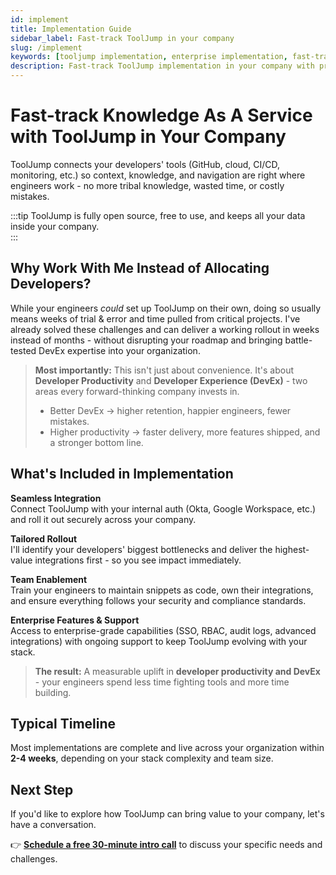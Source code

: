 ```yaml
---
id: implement
title: Implementation Guide
sidebar_label: Fast-track ToolJump in your company
slug: /implement
keywords: [tooljump implementation, enterprise implementation, fast-track tooljump, company deployment, professional services]
description: Fast-track ToolJump implementation in your company with professional services, custom integrations, and enterprise deployment support for engineering teams.
---
```


# Fast-track Knowledge As A Service with ToolJump in Your Company

ToolJump connects your developers' tools (GitHub, cloud, CI/CD, monitoring, etc.) so context, knowledge, and navigation are right where engineers work - no more tribal knowledge, wasted time, or costly mistakes.

:::tip
ToolJump is fully open source, free to use, and keeps all your data inside your company.  
:::

## Why Work With Me Instead of Allocating Developers?

While your engineers *could* set up ToolJump on their own, doing so usually means weeks of trial & error and time pulled from critical projects. I've already solved these challenges and can deliver a working rollout in weeks instead of months - without disrupting your roadmap and bringing battle-tested DevEx expertise into your organization.

> **Most importantly:** This isn't just about convenience. It's about **Developer Productivity** and **Developer Experience (DevEx)** - two areas every forward-thinking company invests in.
> - Better DevEx → higher retention, happier engineers, fewer mistakes.  
> - Higher productivity → faster delivery, more features shipped, and a stronger bottom line.

## What's Included in Implementation

**Seamless Integration**  
Connect ToolJump with your internal auth (Okta, Google Workspace, etc.) and roll it out securely across your company.

**Tailored Rollout**  
I'll identify your developers' biggest bottlenecks and deliver the highest-value integrations first - so you see impact immediately.

**Team Enablement**  
Train your engineers to maintain snippets as code, own their integrations, and ensure everything follows your security and compliance standards.

**Enterprise Features & Support**  
Access to enterprise-grade capabilities (SSO, RBAC, audit logs, advanced integrations) with ongoing support to keep ToolJump evolving with your stack.

> **The result:** A measurable uplift in **developer productivity and DevEx** - your engineers spend less time fighting tools and more time building.

## Typical Timeline

Most implementations are complete and live across your organization within **2-4 weeks**, depending on your stack complexity and team size.

## Next Step

If you'd like to explore how ToolJump can bring value to your company, let's have a conversation.

👉 **[Schedule a free 30-minute intro call](https://tidycal.com/mihaicurelea/implementation)** to discuss your specific needs and challenges.
